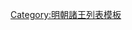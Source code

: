 {{ming|title=明朝山陰國諸王|ed=山陰國|head=[[永乐 (明朝)|永樂]]二十二年（[[1424年]]）封。別城[[蒲州]]。|
{{ming/title}}
{{ming/list|山陰康惠王|[[朱遜煁]]|朱桂、庶四子|[[1424年]]—[[1467年]]|永樂二十二年封，別城蒲州。[[成化]]三年薨。}}
{{ming/list|山陰端裕王|[[朱仕堸]]|朱遜煁、庶一子|[[1470年]]—[[1503年]]|成化六年襲封。[[弘治 (明朝)|弘治]]十六年薨。}}
{{ming/list|山陰榮靖王|[[朱成鍪]]|朱仕堸、嫡一子|[[1506年]]—[[1535年]]|[[正德 (明朝)|正德]]元年襲封。[[嘉靖]]十四年薨。}}
{{ming/list|山陰僖順王|[[朱聰澍]]|朱成鍪、嫡一子|[[1537年]]—[[1554年]]|嘉靖十六年襲封。三十四年薨。}}
{{ming/list|山陰莊憲王|[[朱俊柵]]|朱聰澍、嫡一子|[[1558年]]—[[1603年]]|嘉靖三十七年襲封。[[萬曆]]三十一年薨。}}
{{ming/list|山陰王|[[朱充熙]]|朱俊柵、庶一子|[[1623年]]—？年|萬曆十年封[[长子 (封号)|長子]]，[[天启 (明朝)|天啟]]三年六月襲封。薨。}}
{{ming/list|山陰王|[[朱廷理]]|朱充熙、庶一子|？年—[[1646年]]|萬曆三十一年封[[长孙 (封号)|長孫]]。不知何年襲封。[[隆武]]二年八月降清。<ref>《[[内阁大库档案]]》</ref>}}
{{ming/list|  |[[明朝山陰國宗人 (朱廷理子)|朱鼐？]]|朱廷理、子|  |}}
{{ming/list|山陰王|[[朱鼎濟]]|朱鼐？、子|[[1646年]]後—[[1649年]]|不知何年襲封。[[永曆 (南明)|永曆]]三年二月薨。}}
{{ming/note|參考文獻}}
{{ming/note|ref}}
}}<noinclude>
[[Category:明朝諸王列表模板]]
</noinclude>